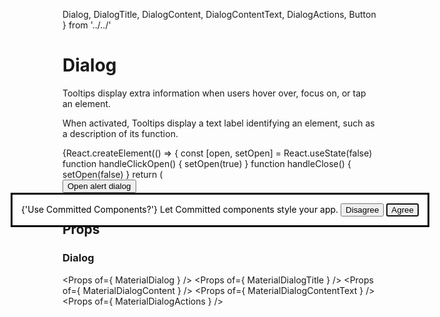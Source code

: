   Dialog,
  DialogTitle,
  DialogContent,
  DialogContentText,
  DialogActions,
  Button
} from '../../'

<Meta title="components|Dialog" component={Dialog} />

# Dialog

Tooltips display extra information when users hover over, focus on, or tap an element.

When activated, Tooltips display a text label identifying an element, such as a description of its function.

<Preview>
  <Story name="simple">
    {React.createElement(() => {
      const [open, setOpen] = React.useState(false)
      function handleClickOpen() {
        setOpen(true)
      }
      function handleClose() {
        setOpen(false)
      }
      return (
        <div>
          <Button variant="outlined" color="primary" onClick={handleClickOpen}>
            Open alert dialog
          </Button>
          <Dialog
            open={open}
            onClose={handleClose}
            aria-labelledby="alert-dialog-title"
            aria-describedby="alert-dialog-description"
          >
            <DialogTitle id="alert-dialog-title">
              {'Use Committed Components?'}
            </DialogTitle>
            <DialogContent>
              <DialogContentText id="alert-dialog-description">
                Let Committed components style your app.
              </DialogContentText>
            </DialogContent>
            <DialogActions>
              <Button variant="text" onClick={handleClose}>
                Disagree
              </Button>
              <Button onClick={handleClose} color="primary" autoFocus>
                Agree
              </Button>
            </DialogActions>
          </Dialog>
        </div>
      )
    })}
  </Story>
</Preview>

## Props

### Dialog

 <Props of={ MaterialDialog } />
 <Props of={ MaterialDialogTitle } />
 <Props of={ MaterialDialogContent } />
 <Props of={ MaterialDialogContentText } />
 <Props of={ MaterialDialogActions } />
